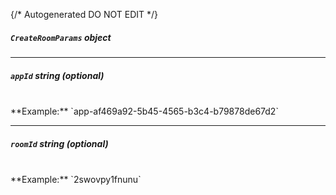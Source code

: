 {/* Autogenerated DO NOT EDIT  */}

##### `CreateRoomParams` _object_

<Collapsible openLabel={Labels.showProperties} closeLabel={Labels.hideProperties}>
  <CreateRoomParams />
</Collapsible>

---
##### `appId` _string (optional)_
<br/>
**Example:** `app-af469a92-5b45-4565-b3c4-b79878de67d2`

---
##### `roomId` _string (optional)_
<br/>
**Example:** `2swovpy1fnunu`

